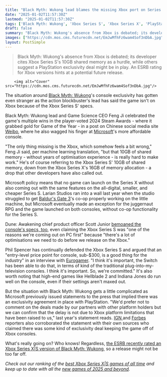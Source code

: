 ```yaml
---
title: "Black Myth: Wukong lead blames the missing Xbox port on Series S specs, months after Microsoft claimed the delay wasn't due to 'platform limitations'"
date: "2025-01-02T11:57:30Z"
lastmod: "2025-01-02T11:57:30Z"
tags: ['Black Myth: Wukong', 'Xbox Series S', 'Xbox Series X', 'PlayStation 5', 'Action RPG', 'PC']
draft: false
summary: "Black Myth: Wukong's absence from Xbox is debated; its developer cites Xbox Series S's 10GB shared memory as a hurdle, while others suggest a PlayStation exclusivity deal might be in play.  An ESRB rating for Xbox versions hints at a potential future release."
images: ["https://cdn.mos.cms.futurecdn.net/EmJwMfhFz6wam4Sof3nDbA.jpg"]
layout: PostSimple
---
```

> Black Myth: Wukong's absence from Xbox is debated; its developer cites Xbox Series S's 10GB shared memory as a hurdle, while others suggest a PlayStation exclusivity deal might be in play.  An ESRB rating for Xbox versions hints at a potential future release.


        <img alt="Cover" src="https://cdn.mos.cms.futurecdn.net/EmJwMfhFz6wam4Sof3nDbA.jpg"/>
        
The situation around [Black Myth: Wukong](https://www.gamesradar.com/games/action-rpg/black-myth-wukong-guide/)'s console exclusivity has gotten even stranger as the action blockbuster's lead has said the game isn't on Xbox because of the Xbox Series S' specs.

Black Myth: Wukong lead and Game Science CEO Feng Ji celebrated the game's multiple wins in the player-voted 2024 Steam Awards - where it grabbed gold for Game of the Year - in a post on Chinese social media site [Weibo](https://m.weibo.cn/detail/5118097780121223), where he also wagged his finger at [Microsoft](https://www.gamesradar.com/tag/microsoft/)'s more affordable console. 

"The only thing missing is the Xbox, which somehow feels a bit wrong," Feng Ji said, per machine learning translation, "but that 10GB of shared memory - without years of optimisation experience - is really hard to make work." He's of course referring to the Xbox Series S' 10GB of shared memory, down from the Xbox Series X's 16GB of memory allocation - a drop that other developers have also called out.

Microsoft policy means that no game can launch on the Series X without also coming out with the same features on the all-digital, smaller, and cheaper Series S. Larian Studios ran into a wall last year when the studio struggled to get [Baldur's Gate 3](https://www.gamesradar.com/baldurs-gate-3-guide/)'s co-op properly working on the little machine, but Microsoft eventually made an exception for the juggernaut RPG and the game launched on both consoles, without co-op functionality for the Series S.

Dune: Awakening chief product officer Scott Junior [bemoaned the console's specs, too](https://www.gamesradar.com/platforms/xbox-series-x/xbox-woes-abound-as-the-black-myth-wukong-situation-gets-weirder-indies-get-frustrated-over-lack-of-communication-and-series-s-continues-offering-a-challenge-to-devs/), even claiming the Xbox Series S was "one of the reasons we're coming out on PC first" because "there's a lot of optimisations we need to do before we release on the Xbox." 

Phil Spencer has continually defended the Xbox Series S and argued that an "entry-level price point for console, sub-$300, is a good thing for the industry" in an interview with [Eurogamer](https://www.eurogamer.net/the-definitive-xbox-gamescom-interview). "I think it's important, the Switch has been able to do that, in terms of kind of the traditional plug-into-my-television consoles. I think it's important. So, we're committed." It's also worth noting that high-end games like Hellblade 2 and Indiana Jones do run well on the console, even if their settings aren't maxed out. 

But the situation with Black Myth: Wukong gets a little complicated as Microsoft previously issued statements to the press that implied there was an exclusivity agreement in place with PlayStation. "We'd prefer not to comment on the deals made by our partners with other platform holders but we can confirm that the delay is not due to Xbox platform limitations that have been raised to us," last year's statement reads. [IGN ](https://www.ign.com/articles/black-myth-wukong-xbox-delay-due-to-sony-exclusivity-deal-not-tech-issues-according-to-source)and [Forbes ](https://www.forbes.com/sites/paultassi/2024/08/27/new-report-sheds-light-on-why-black-myth-wukong-isnt-on-xbox/)reporters also corroborated the statement with their own sources who claimed there was some kind of exclusivity deal keeping the game off of Xbox consoles. 

What's really going on? Who knows! Regardless, [the ESRB recently rated an Xbox Series X|S version of Black Myth: Wukong](https://www.gamesradar.com/games/action-rpg/black-myth-wukong-just-got-an-xbox-esrb-rating-alongside-confirmation-that-a-ps5-physical-release-is-imminent-meaning-i-can-finally-see-what-all-the-hype-is-about/), so a release might not be too far off.

*Check out our ranking of the *[<em>best Xbox Series X|S games of all time</em>](https://www.gamesradar.com/best-xbox-series-x-games/)* and keep up to date with all the *[<em>new games of 2025 and beyond</em>](https://www.gamesradar.com/video-game-release-dates/)*.*
        
